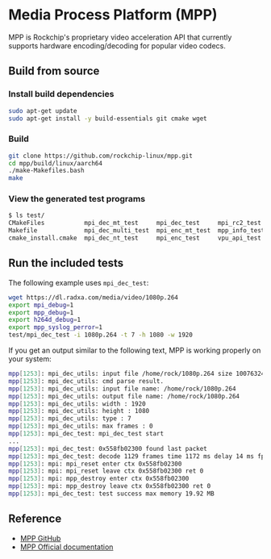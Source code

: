 # Media Process Platform (MPP)

MPP is Rockchip's proprietary video acceleration API that currently supports hardware encoding/decoding for popular video codecs.

## Build from source

### Install build dependencies

```bash
sudo apt-get update
sudo apt-get install -y build-essentials git cmake wget
```

### Build

```bash
git clone https://github.com/rockchip-linux/mpp.git
cd mpp/build/linux/aarch64
./make-Makefiles.bash
make
```

### View the generated test programs

```bash
$ ls test/
CMakeFiles           mpi_dec_mt_test     mpi_dec_test     mpi_rc2_test
Makefile             mpi_dec_multi_test  mpi_enc_mt_test  mpp_info_test
cmake_install.cmake  mpi_dec_nt_test     mpi_enc_test     vpu_api_test
```

## Run the included tests

The following example uses `mpi_dec_test`:

```bash
wget https://dl.radxa.com/media/video/1080p.264
export mpi_debug=1
export mpp_debug=1
export h264d_debug=1
export mpp_syslog_perror=1
test/mpi_dec_test -i 1080p.264 -t 7 -h 1080 -w 1920
```

If you get an output similar to the following text, MPP is working properly on your system:

```bash
mpp[1253]: mpi_dec_utils: input file /home/rock/1080p.264 size 10076324
mpp[1253]: mpi_dec_utils: cmd parse result.
mpp[1253]: mpi_dec_utils: input file name: /home/rock/1080p.264
mpp[1253]: mpi_dec_utils: output file name: /home/rock/1080p.264
mpp[1253]: mpi_dec_utils: width : 1920
mpp[1253]: mpi_dec_utils: height : 1080
mpp[1253]: mpi_dec_utils: type : 7
mpp[1253]: mpi_dec_utils: max frames : 0
mpp[1253]: mpi_dec_test: mpi_dec_test start
...
mpp[1253]: mpi_dec_test: 0x558fb02300 found last packet
mpp[1253]: mpi_dec_test: decode 1129 frames time 1172 ms delay 14 ms fps 962.62
mpp[1253]: mpi: mpi_reset enter ctx 0x558fb02300
mpp[1253]: mpi: mpi_reset leave ctx 0x558fb02300 ret 0
mpp[1253]: mpi: mpp_destroy enter ctx 0x558fb02300
mpp[1253]: mpi: mpp_destroy leave ctx 0x558fb02300 ret 0
mpp[1253]: mpi_dec_test: test success max memory 19.92 MB
```

## Reference

- [MPP GitHub](https://github.com/rockchip-linux/mpp)
- [MPP Official documentation](https://opensource.rock-chips.com/wiki_Mpp)
